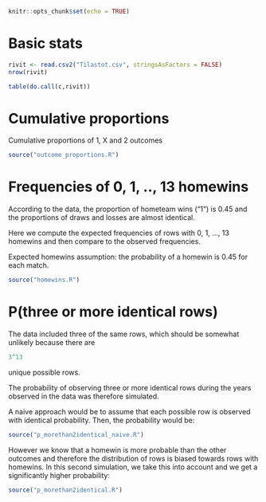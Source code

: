 

```r
knitr::opts_chunk$set(echo = TRUE)
```

# Basic stats

```r
rivit <- read.csv2("Tilastot.csv", stringsAsFactors = FALSE)
nrow(rivit)

table(do.call(c,rivit))
```


# Cumulative proportions

Cumulative proportions of 1, X and 2 outcomes

```r
source("outcome_proportions.R")
```

# Frequencies of 0, 1, .., 13 homewins

According to the data, the proportion of hometeam wins ("1") is 0.45 and the proportions of draws and losses are almost identical.  

Here we compute the expected frequencies of rows with 0, 1, ..., 13 homewins and then compare to the observed frequencies.  

Expected homewins assumption: the probability of a homewin is 0.45 for each match.

```r
source("homewins.R")
```

# P(three or more identical rows)

The data included three of the same rows, which should be somewhat unlikely because there are 

```r
3^13
```

unique possible rows.

The probability of observing three or more identical rows during the years observed in the data was therefore simulated. 

A naive approach would be to assume that each possible row is observed with identical probability. Then, the probability would be:

```r
source("p_morethan2identical_naive.R")
```

However we know that a homewin is more probable than the other outcomes and therefore the distribution of rows is biased towards rows with homewins. In this second simulation, we take this into account and we get a significantly higher probability:


```r
source("p_morethan2identical.R")
```
